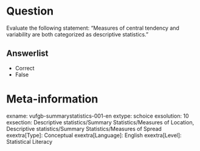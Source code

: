 Question
========
Evaluate the following statement: "Measures of central tendency and variability are both categorized as descriptive statistics."

Answerlist
----------
* Correct
* False

Meta-information
================
exname: vufgb-summarystatistics-001-en
extype: schoice
exsolution: 10
exsection: Descriptive statistics/Summary Statistics/Measures of Location, Descriptive statistics/Summary Statistics/Measures of Spread
exextra[Type]: Conceptual
exextra[Language]: English
exextra[Level]: Statistical Literacy
